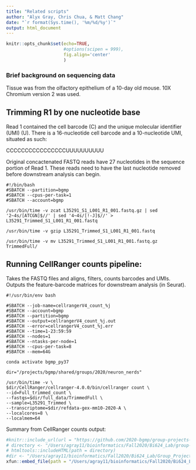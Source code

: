 ```yaml
---
title: "Related scripts"
author: "Alyx Gray, Chris Chua, & Matt Chang"
date: "`r format(Sys.time(), '%m/%d/%y')`"
output: html_document
---
```


```r
knitr::opts_chunk$set(echo=TRUE, 
                      #options(scipen = 999),
                      fig.align='center'
                      )

```

### Brief background on sequencing data

Tissue was from the olfactory epithelium of a 10-day old mouse. 10X Chromium version 2 was used.

## Trimming R1 by one nucleotide base

Read 1 contained the cell barcode (C) and the unique molecular identifier (UMI) (U). There is a 16-nucleotide cell barcode and a 10-nucleotide UMI, situated as such:

CCCCCCCCCCCCCCCCUUUUUUUUUU

Original concactenated FASTQ reads have 27 nucleotides in the sequence portion of Read 1. These reads need to have the last nucleotide removed before downstream analysis can begin. 

```
#!/bin/bash
#SBATCH --partition=bgmp        
#SBATCH --cpus-per-task=1       
#SBATCH --account=bgmp          

/usr/bin/time -v zcat L35291_S1_L001_R1_001.fastq.gz | sed '2~4s/[ATCGN]$//' | sed '4~4s/[!-J]$//' > L35291_Trimmed_S1_L001_R1_001.fastq

/usr/bin/time -v gzip L35291_Trimmed_S1_L001_R1_001.fastq

/usr/bin/time -v mv L35291_Trimmed_S1_L001_R1_001.fastq.gz TrimmedFull/

```

## Running CellRanger counts pipeline:

Takes the FASTQ files and aligns, filters, counts barcodes and UMIs. 
Outputs the feature-barcode matrices for downstream analysis (in Seurat).

```
#!/usr/bin/env bash

#SBATCH --job-name=cellrangerV4_count_%j
#SBATCH --account=bgmp
#SBATCH --partition=bgmp
#SBATCH --output=cellrangerV4_count_%j.out
#SBATCH --error=cellrangerV4_count_%j.err
#SBATCH --time=1-23:59:59
#SBATCH --nodes=1
#SBATCH --ntasks-per-node=1
#SBATCH --cpus-per-task=8
#SBATCH --mem=64G

conda activate bgmp_py37

dir="/projects/bgmp/shared/groups/2020/neuron_nerds"

/usr/bin/time -v \
$dir/CellRanger/cellranger-4.0.0/bin/cellranger count \
--id=Full_trimmed_count \
--fastqs=$dir/full_data/TrimmedFull \
--sample=L35291_Trimmed \
--transcriptome=$dir/refdata-gex-mm10-2020-A \
--localcores=8 \
--localmem=64

```

Summary from CellRanger counts output:

```r
#knitr::include_url(url = "https://github.com/2020-bgmp/group-projects-yu-lab-project")
# directory <- "/Users/agray11/bioinformatics/Fall2020/Bi624_Lab/group-projects-yu-lab-project")
# htmltools::includeHTML(path = directory)
#dir <- "/Users/agray11/bioinformatics/Fall2020/Bi624_Lab/Group_Project"
xfun::embed_file(path = "/Users/agray11/bioinformatics/Fall2020/Bi624_Lab/Group_Project/CellRanger_counts_summary64.html")
```


